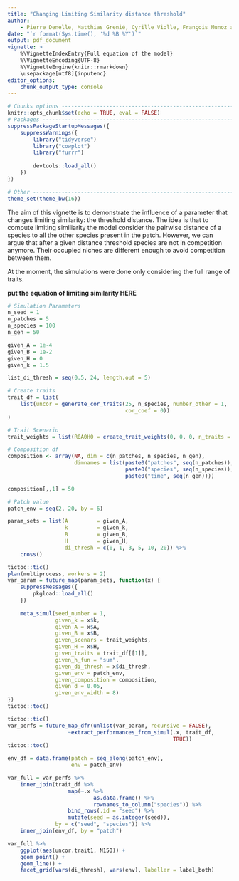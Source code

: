 ```yaml
---
title: "Changing Limiting Similarity distance threshold"
author:
    - Pierre Denelle, Matthias Grenié, Cyrille Violle, François Munoz and Caroline M. Tucker
date: "`r format(Sys.time(), '%d %B %Y')`"
output: pdf_document
vignette: >
    %\VignetteIndexEntry{Full equation of the model}
    %\VignetteEncoding{UTF-8}
    %\VignetteEngine{knitr::rmarkdown}
    \usepackage[utf8]{inputenc}
editor_options: 
    chunk_output_type: console
---
```


```r
# Chunks options ---------------------------------------------------------------
knitr::opts_chunk$set(echo = TRUE, eval = FALSE)
# Packages ---------------------------------------------------------------------
suppressPackageStartupMessages({
    suppressWarnings({
        library("tidyverse")
        library("cowplot")
        library("furrr")
        
        devtools::load_all()
    })
})

# Other ------------------------------------------------------------------------
theme_set(theme_bw(16))
```

The aim of this vignette is to demonstrate the influence of a parameter that changes limiting similarity: the threshold distance. The idea is that to compute limiting similiarity the model consider the pairwise distance of a species to all the other species present in the patch. However, we can argue that after a given distance threshold species are not in competition anymore. Their occupied niches are different enough to avoid competition between them.

At the moment, the simulations were done only considering the full range of traits.

**put the equation of limiting similarity HERE**

```r
# Simulation Parameters
n_seed = 1
n_patches = 5
n_species = 100
n_gen = 50

given_A = 1e-4
given_B = 1e-2
given_H = 0
given_k = 1.5

list_di_thresh = seq(0.5, 24, length.out = 5)

# Create traits
trait_df = list(
    list(uncor = generate_cor_traits(25, n_species, number_other = 1,
                                     cor_coef = 0))
)

# Trait Scenario
trait_weights = list(R0A0H0 = create_trait_weights(0, 0, 0, n_traits = 2))

# Composition df
composition <- array(NA, dim = c(n_patches, n_species, n_gen),
                     dimnames = list(paste0("patches", seq(n_patches)),
                                     paste0("species", seq(n_species)),
                                     paste0("time", seq(n_gen))))

composition[,,1] = 50

# Patch value
patch_env = seq(2, 20, by = 6)
```

```r
param_sets = list(A         = given_A,
                  k         = given_k,
                  B         = given_B,
                  H         = given_H,
                  di_thresh = c(0, 1, 3, 5, 10, 20)) %>%
    cross()

tictoc::tic()
plan(multiprocess, workers = 2)
var_param = future_map(param_sets, function(x) {
    suppressMessages({
        pkgload::load_all()
    })
    
    meta_simul(seed_number = 1,
               given_k = x$k,
               given_A = x$A,
               given_B = x$B,
               given_scenars = trait_weights,
               given_H = x$H,
               given_traits = trait_df[[1]],
               given_h_fun = "sum",
               given_di_thresh = x$di_thresh,
               given_env = patch_env,
               given_composition = composition,
               given_d = 0.05,
               given_env_width = 8)
})
tictoc::toc()

tictoc::tic()
var_perfs = future_map_dfr(unlist(var_param, recursive = FALSE),
                   ~extract_performances_from_simul(.x, trait_df,
                                                    TRUE))
tictoc::toc()

env_df = data.frame(patch = seq_along(patch_env),
                    env = patch_env)

var_full = var_perfs %>%
    inner_join(trait_df %>%
                   map(~.x %>%
                           as.data.frame() %>%
                           rownames_to_column("species")) %>%
                   bind_rows(.id = "seed") %>%
                   mutate(seed = as.integer(seed)),
               by = c("seed", "species")) %>%
    inner_join(env_df, by = "patch")

var_full %>%
    ggplot(aes(uncor.trait1, N150)) +
    geom_point() +
    geom_line() +
    facet_grid(vars(di_thresh), vars(env), labeller = label_both)
```
